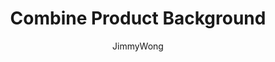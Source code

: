 ---
title: Combine Product Background
image: /template/e-commerce/combine-background.png
tag: E-Commerce
author: JimmyWong
score: 8
---